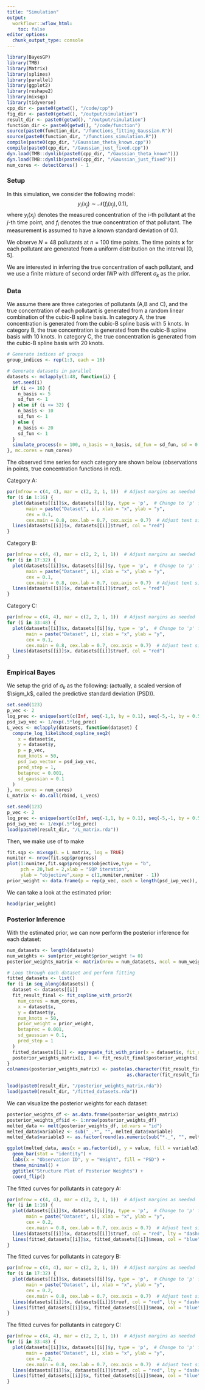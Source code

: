 ```yaml
---
title: "Simulation"
output:
  workflowr::wflow_html:
    toc: false
editor_options:
  chunk_output_type: console
---
```


```r
library(BayesGP)
library(TMB)
library(Matrix)
library(splines)
library(parallel)
library(ggplot2)
library(reshape2)
library(mixsqp)
library(tidyverse)
cpp_dir <- paste0(getwd(), "/code/cpp")
fig_dir <- paste0(getwd(), "/output/simulation")
result_dir <- paste0(getwd(), "/output/simulation")
function_dir <- paste0(getwd(), "/code/function")
source(paste0(function_dir, "/functions_fitting_Gaussian.R"))
source(paste0(function_dir, "/functions_simulation.R"))
compile(paste0(cpp_dir, "/Gaussian_theta_known.cpp"))
compile(paste0(cpp_dir, "/Gaussian_just_fixed.cpp"))
dyn.load(TMB::dynlib(paste0(cpp_dir, "/Gaussian_theta_known")))
dyn.load(TMB::dynlib(paste0(cpp_dir, "/Gaussian_just_fixed")))
num_cores <- detectCores() - 1
```


### **Setup**

In this simulation, we consider the following model:
$$y_i(x_j) \sim \mathcal{N}\big(f_i(x_j), 0.1\big),$$
where $y_i(x_j)$ denotes the measured concentration of the $i$-th pollutant at the $j$-th time point, and $f_i$ denotes the true concentration of that pollutant. The measurement is assumed to have a known standard deviation of $0.1$. 

We observe $N = 48$ pollutants at $n = 100$ time points. 
The time points $\boldsymbol{x}$ for each pollutant are generated from a uniform distribution on the interval $[0, 5]$. 

We are interested in inferring the true concentration of each pollutant, and we use a finite mixture of second order IWP with different $\sigma_k$ as the prior.

### **Data**

We assume there are three categories of pollutants (A,B and C), and the true concentration of each pollutant is generated from a random linear combination of the cubic-B spline basis.
In category A, the true concentration is generated from the cubic-B spline basis with 5 knots. 
In category B, the true concentration is generated from the cubic-B spline basis with 10 knots. 
In category C, the true concentration is generated from the cubic-B spline basis with 20 knots.

```r
# Generate indices of groups
group_indices <- rep(1:3, each = 16)

# Generate datasets in parallel
datasets <- mclapply(1:48, function(i) {
  set.seed(i)
  if (i <= 16) {
    n_basis <- 5
    sd_fun <- 1
  } else if (i <= 32) {
    n_basis <- 10
    sd_fun <- 1
  } else {
    n_basis <- 20
    sd_fun <- 1
  }
  simulate_process(n = 100, n_basis = n_basis, sd_fun = sd_fun, sd = 0.1)
}, mc.cores = num_cores)
```


The observed time series for each category are shown below (observations in points, true concentration functions in red).

Category A:

```r
par(mfrow = c(4, 4), mar = c(2, 2, 1, 1))  # Adjust margins as needed
for (i in 1:16) {
  plot(datasets[[i]]$x, datasets[[i]]$y, type = 'p',  # Change to 'p' for points
       main = paste("Dataset", i), xlab = "x", ylab = "y",
       cex = 0.1,
       cex.main = 0.8, cex.lab = 0.7, cex.axis = 0.7)  # Adjust text size as needed
  lines(datasets[[i]]$x, datasets[[i]]$truef, col = "red")
}
```

Category B:

```r
par(mfrow = c(4, 4), mar = c(2, 2, 1, 1))  # Adjust margins as needed
for (i in 17:32) {
  plot(datasets[[i]]$x, datasets[[i]]$y, type = 'p',  # Change to 'p' for points
       main = paste("Dataset", i), xlab = "x", ylab = "y",
       cex = 0.1,
       cex.main = 0.8, cex.lab = 0.7, cex.axis = 0.7)  # Adjust text size as needed
  lines(datasets[[i]]$x, datasets[[i]]$truef, col = "red")
}
```


Category C:

```r
par(mfrow = c(4, 4), mar = c(2, 2, 1, 1))  # Adjust margins as needed
for (i in 33:48) {
  plot(datasets[[i]]$x, datasets[[i]]$y, type = 'p',  # Change to 'p' for points
       main = paste("Dataset", i), xlab = "x", ylab = "y",
       cex = 0.1,
       cex.main = 0.8, cex.lab = 0.7, cex.axis = 0.7)  # Adjust text size as needed
  lines(datasets[[i]]$x, datasets[[i]]$truef, col = "red")
}
```


### **Empirical Bayes**

We setup the grid of $\sigma_k$ as the following: (actually, a scaled version of $\sigm_k$, called the predictive standard deviation (PSD)).
```r
set.seed(123)
p_vec <- 2
log_prec <- unique(sort(c(Inf, seq(-1,1, by = 0.1), seq(-5,-1, by = 0.5), seq(1,5, by = 0.5), seq(-10,-5, by = 1), seq(5,10, by = 1)), decreasing = T))
psd_iwp_vec <- 1/exp(.5*log_prec)
L_vecs <- mclapply(datasets, function(dataset) {
  compute_log_likelihood_ospline_seq2(
    x = dataset$x,
    y = dataset$y,
    p = p_vec,
    num_knots = 50,
    psd_iwp_vector = psd_iwp_vec,
    pred_step = 1,
    betaprec = 0.001,
    sd_gaussian = 0.1
  )
}, mc.cores = num_cores)
L_matrix <- do.call(rbind, L_vecs)
```
```r
set.seed(123)
p_vec <- 2
log_prec <- unique(sort(c(Inf, seq(-1,1, by = 0.1), seq(-5,-1, by = 0.5), seq(1,5, by = 0.5), seq(-10,-5, by = 1), seq(5,10, by = 1)), decreasing = T))
psd_iwp_vec <- 1/exp(.5*log_prec)
load(paste0(result_dir, "/L_matrix.rda"))
```

Then, we make use of \texttt{mixsqp} to make  
```r
fit.sqp <- mixsqp(L = L_matrix, log = TRUE)
numiter <- nrow(fit.sqp$progress)
plot(1:numiter,fit.sqp$progress$objective,type = "b",
     pch = 20,lwd = 2,xlab = "SQP iteration",
     ylab = "objective",xaxp = c(1,numiter,numiter - 1))
prior_weight <- data.frame(p = rep(p_vec, each = length(psd_iwp_vec)), psd_iwp = psd_iwp_vec, prior_weight = fit.sqp$x)
```

We can take a look at the estimated prior:
```r
head(prior_weight)
```


### **Posterior Inference**

With the estimated prior, we can now perform the posterior inference for each dataset:

```r
num_datasets <- length(datasets)
num_weights <- sum(prior_weight$prior_weight != 0)
posterior_weights_matrix <- matrix(nrow = num_datasets, ncol = num_weights)

# Loop through each dataset and perform fitting
fitted_datasets <- list()
for (i in seq_along(datasets)) {
  dataset <- datasets[[i]]
  fit_result_final <- fit_ospline_with_prior2(
    num_cores = num_cores,
    x = dataset$x,
    y = dataset$y,
    num_knots = 50,
    prior_weight = prior_weight,
    betaprec = 0.001,
    sd_gaussian = 0.1,
    pred_step = 1
  )
  fitted_datasets[[i]] <- aggregate_fit_with_prior(x = dataset$x, fit_results_with_prior = fit_result_final)$summary_df
  posterior_weights_matrix[i, ] <- fit_result_final$posterior_weights[, "posterior_weight"]
}
colnames(posterior_weights_matrix) <- paste(as.character(fit_result_final$posterior_weights[, "p"]),
                                            as.character(fit_result_final$posterior_weights[, "psd_iwp"]), sep = "_")
```

```r
load(paste0(result_dir, "/posterior_weights_matrix.rda"))
load(paste0(result_dir, "/fitted_datasets.rda"))
```


We can visualize the posterior weights for each dataset:
```r
posterior_weights_df <- as.data.frame(posterior_weights_matrix)
posterior_weights_df$id <- 1:nrow(posterior_weights_df)
melted_data <- melt(posterior_weights_df, id.vars = "id")
melted_data$variable2 <- sub("_.*", "", melted_data$variable)
melted_data$variable3 <- as.factor(round(as.numeric(sub("*._", "", melted_data$variable)), 3))

ggplot(melted_data, aes(x = as.factor(id), y = value, fill = variable3)) +
  geom_bar(stat = "identity") +
  labs(x = "Observation ID", y = "Weight", fill = "PSD") +
  theme_minimal() +
  ggtitle("Structure Plot of Posterior Weights") +
  coord_flip() 
```

The fitted curves for pollutants in category A:

```r
par(mfrow = c(4, 4), mar = c(2, 2, 1, 1))  # Adjust margins as needed
for (i in 1:16) {
  plot(datasets[[i]]$x, datasets[[i]]$y, type = 'p',  # Change to 'p' for points
       main = paste("Dataset", i), xlab = "x", ylab = "y",
       cex = 0.2,
       cex.main = 0.8, cex.lab = 0.7, cex.axis = 0.7)  # Adjust text size as needed
  lines(datasets[[i]]$x, datasets[[i]]$truef, col = "red", lty = "dashed", lwd = 1.5)
  lines(fitted_datasets[[i]]$x, fitted_datasets[[i]]$mean, col = "blue", lwd = 1.2)
}
```


The fitted curves for pollutants in category B:

```r
par(mfrow = c(4, 4), mar = c(2, 2, 1, 1))  # Adjust margins as needed
for (i in 17:32) {
  plot(datasets[[i]]$x, datasets[[i]]$y, type = 'p',  # Change to 'p' for points
       main = paste("Dataset", i), xlab = "x", ylab = "y",
       cex = 0.2,
       cex.main = 0.8, cex.lab = 0.7, cex.axis = 0.7)  # Adjust text size as needed
  lines(datasets[[i]]$x, datasets[[i]]$truef, col = "red", lty = "dashed", lwd = 1.5)
  lines(fitted_datasets[[i]]$x, fitted_datasets[[i]]$mean, col = "blue", lwd = 1.2)
}
```


The fitted curves for pollutants in category C:

```r
par(mfrow = c(4, 4), mar = c(2, 2, 1, 1))  # Adjust margins as needed
for (i in 33:48) {
  plot(datasets[[i]]$x, datasets[[i]]$y, type = 'p',  # Change to 'p' for points
       main = paste("Dataset", i), xlab = "x", ylab = "y",
       cex = 0.2,
       cex.main = 0.8, cex.lab = 0.7, cex.axis = 0.7)  # Adjust text size as needed
  lines(datasets[[i]]$x, datasets[[i]]$truef, col = "red", lty = "dashed", lwd = 1.5)
  lines(fitted_datasets[[i]]$x, fitted_datasets[[i]]$mean, col = "blue", lwd = 1.2)
}
```






